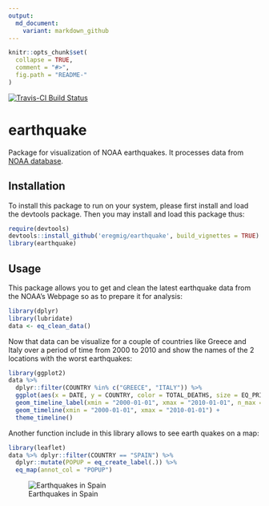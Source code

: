 ```yaml
---
output:
  md_document:
    variant: markdown_github
---
```


<!-- README.md is generated from README.Rmd. Please edit that file -->

```r
knitr::opts_chunk$set(
  collapse = TRUE,
  comment = "#>",
  fig.path = "README-"
)
```

[![Travis-CI Build Status](https://travis-ci.org/eregmig/earthquake.svg?branch=master)](https://travis-ci.org/eregmig/earthquake)


# earthquake

Package for visualization of NOAA earthquakes. It processes data from [NOAA database](https://www.ngdc.noaa.gov/nndc/struts/form?t=101650&s=1&d=1).

## Installation

To install this package to run on your system, please first install and load the devtools package. Then you may install and load this package thus:

```r
require(devtools)
devtools::install_github('eregmig/earthquake', build_vignettes = TRUE)
library(earthquake)
```

## Usage

This package allows you to get and clean the latest earthquake data from the NOAA's Webpage so as to prepare it for analysis:

```r
library(dplyr)
library(lubridate)
data <- eq_clean_data()
```

Now that data can be visualize for a couple of countries like Greece and Italy over a period of time from 2000 to 2010 and show the names of the 2 locations with the worst earthquakes:

```r
library(ggplot2)
data %>% 
  dplyr::filter(COUNTRY %in% c("GREECE", "ITALY")) %>%
  ggplot(aes(x = DATE, y = COUNTRY, color = TOTAL_DEATHS, size = EQ_PRIMARY, magnitude = EQ_PRIMARY, label = LOCATION_NAME)) +
  geom_timeline_label(xmin = "2000-01-01", xmax = "2010-01-01", n_max = 2, angle = 60) +
  geom_timeline(xmin = "2000-01-01", xmax = "2010-01-01") +
  theme_timeline()
```

Another function include in this library allows to see earth quakes on a map:

```r
library(leaflet)
data %>% dplyr::filter(COUNTRY == "SPAIN") %>%
  dplyr::mutate(POPUP = eq_create_label(.)) %>%
  eq_map(annot_col = "POPUP")
```
![Earthquakes in Spain](./README-map-1.png)
